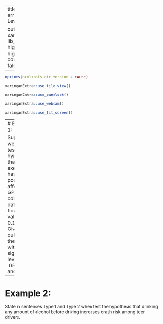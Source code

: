 
---
title: "Type I, Type II erros and Significant Levels"


output:
  xaringan::moon_reader:
    lib_dir: libs
    nature:
      highlightStyle: github
      highlightLines: true
      countIncrementalSlides: false
   

---

```r
options(htmltools.dir.version = FALSE)
```

```r
xaringanExtra::use_tile_view()
```


```r
xaringanExtra::use_panelset()
```

```r
xaringanExtra::use_webcam()
```

```r
xaringanExtra::use_fit_screen()
```

---
# Example 1: 

Suppose we want to test a hypothesis that exercises has positive affect on GPA. We collect data and find p-value = 0.125. Give the outcomes the test with significant level of .05, .02, and .01. 

---
# Example 2: 

State in sentences Type 1 and Type 2 when test the hypothesis that drinking any amount of alcohol before driving increases crash risk among teen drivers.  